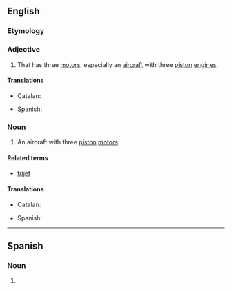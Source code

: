 ==English==
{{wikipedia}}

===Etymology===
{{prefix|en|tri|motor}}

===Adjective===
{{en-adj|-}}

# That has three [[motor]]s, especially an [[aircraft]] with three [[piston]] [[engine]]s.

====Translations====
{{trans-top|that has three motors}}
* Catalan: {{t|ca|trimotor}}
{{trans-mid}}
* Spanish: {{t+|es|trimotor}}
{{trans-bottom}}

===Noun===
{{en-noun}}

# An aircraft with three [[piston]] [[motors]].

====Related terms====
* [[trijet]]

====Translations====
{{trans-top|aircraft with three piston motors}}
* Catalan: {{t|ca|trimotor|m}}
{{trans-mid}}
* Spanish: {{t+|es|trimotor|m}}
{{trans-bottom}}

----

==Spanish==

===Noun===
{{es-noun|m}}

# {{l|en|trimotor}}